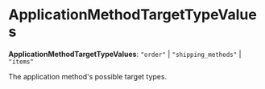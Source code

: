 
# ApplicationMethodTargetTypeValues

 **ApplicationMethodTargetTypeValues**: `"order"` \| `"shipping_methods"` \| `"items"`

The application method's possible target types.
